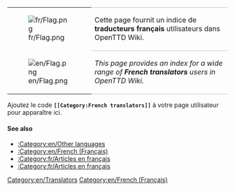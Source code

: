 
{| 
|- valign="top"
| [[File:fr/Flag.png]]
| style="border-top:1px solid silver; border-bottom:1px solid silver;" |Cette page fournit un indice de '''traducteurs français''' utilisateurs dans OpenTTD Wiki.
|- valign="top"
| [[File:en/Flag.png]]
| style="border-bottom:1px solid silver;" |''This page provides an index for a wide range of '''French translators''' users in OpenTTD Wiki.''
|}

Ajoutez le code '''<code><nowiki>[[</nowiki>Category:French translators<nowiki>]]</nowiki></code>''' à votre page utilisateur pour apparaître ici.

====See also====
*[[:Category:en/Other languages]]
*[[:Category:en/French (Français)]]
*[[:Category:fr/Articles en français]]
*[[:Category:fr/Articles en français]]

[[Category:en/Translators]][[Category:en/French (Français)]]